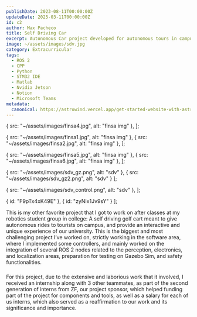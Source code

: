 ```yaml
---
publishDate: 2023-08-11T00:00:00Z
updateDate: 2025-03-11T00:00:00Z
id: c2
author: Max Pacheco
title: Self Driving Car
excerpt: Autonomous Car project developed for autonomous tours in campus at Tec de Monterrey.
image: ~/assets/images/sdv.jpg
category: Extracurricular
tags:
  - ROS 2
  - CPP
  - Python
  - STM32 IDE
  - Matlab
  - Nvidia Jetson
  - Notion
  - Microsoft Teams
metadata:
  canonical: https://astrowind.vercel.app/get-started-website-with-astro-tailwind-css
---
```





  { src: "~/assets/images/finsa4.jpg", alt: "finsa img" },
];

  { src: "~/assets/images/finsa1.jpg", alt: "finsa img" },
  { src: "~/assets/images/finsa2.jpg", alt: "finsa img" },
];

  { src: "~/assets/images/finsa5.jpg", alt: "finsa img" },
  { src: "~/assets/images/finsa6.jpg", alt: "finsa img" },
];

  { src: "~/assets/images/sdv_gz.png", alt: "sdv" },
  { src: "~/assets/images/sdv_gz2.png", alt: "sdv" }
];

  { src: "~/assets/images/sdv_control.png", alt: "sdv" },
];

  { id: "F9pTx4xK49E" },
  { id: "zyNIx1Jv9sY" }
];

This is my other favorite project that I got to work on after classes at my robotics student group in college: A self driving golf cart meant to give autonomous rides to tourists on campus, and provide an interactive and unique experience of our university. This is the biggest and most challenging project I’ve worked on, strictly working in the software area, where I implemented some controllers, and mainly worked on the integration of several ROS 2 nodes related to the perception, electronics, and localization areas, preparation for testing on Gazebo Sim, and safety functionalities.

<YouTube id="euo4-gcYWNU"/>

###

<VideoGrid videos={sdv_vids} columns="2"/>
<ImageGrid images={sdv_demos} columns="2" />
<ImageGrid images={sdv_demos2} columns="1" />

For this project, due to the extensive and laborious work that it involved, I received an internship along with 3 other teammates, as part of the second generation of interns from ZF, our project sponsor, which helped funding part of the project for components and tools, as well as a salary for each of us interns, which also served as a reaffirmation to our work and its significance and importance.

<ImageGrid images={finsa_imgs0} columns="1" />
<ImageGrid images={finsa_imgs2} columns="2" />
<ImageGrid images={finsa_imgs1} columns="2" />
